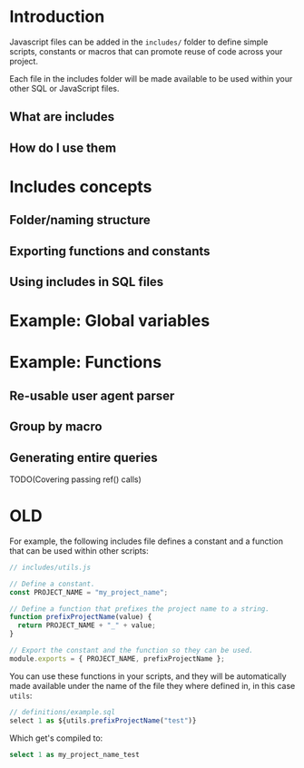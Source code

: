 

# Introduction


Javascript files can be added in the `includes/` folder to define simple scripts, constants or macros that can promote reuse of code across your project.

Each file in the includes folder will be made available to be used within your other SQL or JavaScript files.

## What are includes

## How do I use them

# Includes concepts

## Folder/naming structure

## Exporting functions and constants

## Using includes in SQL files

# Example: Global variables

# Example: Functions

## Re-usable user agent parser

## Group by macro

## Generating entire queries

TODO(Covering passing ref() calls)

# OLD

For example, the following includes file defines a constant and a function that can be used within other scripts:

```js
// includes/utils.js

// Define a constant.
const PROJECT_NAME = "my_project_name";

// Define a function that prefixes the project name to a string.
function prefixProjectName(value) {
  return PROJECT_NAME + "_" + value;
}

// Export the constant and the function so they can be used.
module.exports = { PROJECT_NAME, prefixProjectName };
```

You can use these functions in your scripts, and they will be automatically made available under the name of the file they where defined in, in this case `utils`:

```js
// definitions/example.sql
select 1 as ${utils.prefixProjectName("test")}
```

Which get's compiled to:

```sql
select 1 as my_project_name_test
```
